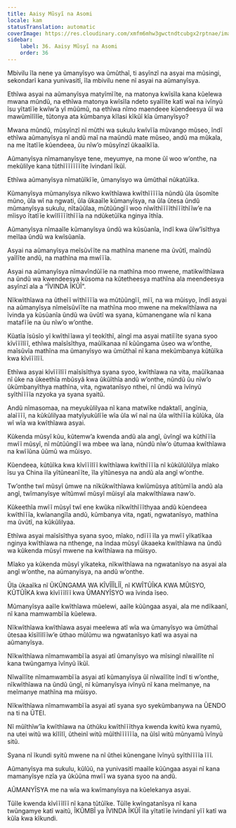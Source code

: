 ```yaml
---
title: Aaisy Mũsyĩ na Asomi
locale: kam
statusTranslation: automatic
coverImage: https://res.cloudinary.com/xmfm6mhw3gwctndtcubgx2rptnae/image/upload/v1740337243/small_cover_educacion_fundamental_a051170f1c.webp
sidebar:
    label: 36. Aaisy Mũsyĩ na Asomi
    order: 36
---
```

Mbivilu ĩla nene ya ũmanyĩsyo wa ũmũthaĩ, ti asyĩnzĩ na asyai ma mũsingi, sekondarĩ kana yunivasitĩ, ĩla mbivilu nene nĩ asyai na aũmanyĩsya.

Ethĩwa asyai na aũmanyĩsya matyĩmĩĩte, na matonya kwĩsĩla kana kũelewa mwana mũndũ, na ethĩwa matonya kwĩsĩla ndeto syaĩlĩte katĩ waĩ na ivĩnyũ ĩsu yĩtatĩĩe kwĩw’a yĩ mũũmũ, na ethĩwa nĩmo maendeee kũendeesya ũĩ wa mawũmĩlĩlĩe, tũtonya ata kũmbanya kĩlasi kĩkũĩ kĩa ũmanyĩsyo?

Mwana mũndũ, mũsyĩnzĩ nĩ mũthi wa sukulu kwĩvĩĩa mũvango mũseo, ĩndĩ ethĩwa aũmanyĩsya nĩ andũ maĩ na maũndũ mate mũseo, andũ ma mũkala, na me ĩtatĩĩe kũendeea, ũu nĩw’o mũsyĩnzĩ ũkaaĩkĩĩa.

Aũmanyĩsya nĩmamanyĩsye tene, meyumye, na mone ũĩ woo w’onthe, na mekũlilye kana tũthĩĩĩĩĩĩĩĩte ĩvindanĩ ĩkũĩ.

Ethĩwa aũmanyĩsya nĩmatũĩkĩĩe, ũmanyĩsyo wa ũmũthaĩ nũkatũĩka.

Kũmanyĩsya mũmanyĩsya nĩkwo kwĩthĩawa kwĩthĩĩĩĩĩa nũndũ ũla ũsomĩte mũno, ũla wĩ na ngwati, ũla ũkaaĩle kũmanyĩsya, na ũla ũtesa ũndũ mũmanyĩsya sukulu, nĩtaũũlaa, mũtũũngĩĩ woo nĩwĩthĩĩĩĩthĩĩĩthĩĩw’e na mĩisyo ĩtatĩĩe kwĩlĩĩĩĩthĩĩĩa na ndũketũĩka nginya ĩthĩa.

Aũmanyĩsya nĩmaaĩle kũmanyĩsya ũndũ wa kũsũanĩa, ĩndĩ kwa ũĩw’ĩsĩthya meĩlaa ũndũ wa kwĩsũanĩa.

Asyai na aũmanyĩsya meĩsũvĩĩte na mathĩna manene ma ũvũtĩ, maĩndũ yaĩlĩte andũ, na mathĩna ma mwĩĩĩa.

Asyai na aũmanyĩsya nĩmavĩndũĩĩe na mathĩna moo mwene, matikwĩthĩawa na ũndũ wa kwendeesya kũsoma na kũtetheesya mathĩna ala meendeesya asyĩnzĩ ala a “ĨVINDA ĨKŨĨ”.

Nĩkwĩthĩawa na ũtheĩĩ wĩthĩĩĩĩa wa mũtũũngĩĩ, mĩĩ, na wa mũisyo, ĩndĩ asyai na aũmanyĩsya nĩmeĩsũvĩĩte na mathĩna moo mwene na mekwĩthĩawa na ĩvinda ya kũsũanĩa ũndũ wa ũvũtĩ wa syana, kũmanengane wĩa nĩ kana matafĩĩe na ũu nĩw’o w’onthe.

Kũatĩa ĩsũsĩo yĩ kwĩthĩĩawa yĩ teokĩthĩ, aĩngĩ ma asyai matiĩĩte syana syoo kĩvĩĩĩlĩĩ, ethĩwa maĩsĩsĩthya, maũĩkanaa nĩ kũũngama ũseo wa w’onthe, maĩsũvĩa mathĩna ma ũmanyĩsyo wa ũmũthaĩ nĩ kana mekũmbanya kũtũĩka kwa kĩvĩĩĩlĩĩ.

Ethĩwa asyai kĩvĩĩĩlĩĩ maĩsĩsĩthya syana syoo, kwĩthĩawa na vita, maũĩkanaa nĩ ũke na ũkeethĩa mbũsyã kwa ũkũĩthĩa andũ w’onthe, nũndũ ũu nĩw’o ũkũmbanyĩthya mathĩna, vita, ngwatanĩsyo nthei, nĩ ũndũ wa ĩvĩnyũ syĩthĩĩĩĩa nzyoka ya syana syaitũ.

Andũ nĩmasomaa, na meyukũlilyaa nĩ kana matwĩke ndaktalĩ, angĩnia, alaĩĩĩĩ, na kũkũlilyaa matyĩyukũlĩĩe wĩa ũla wĩ naĩ na ũla wĩthĩĩĩa kũlũka, ũla wĩ wĩa wa kwĩthĩawa asyai.

Kũkenda mũsyĩ kũu, kũtemw’a kwenda andũ ala angĩ, ũvĩngĩ wa kũthĩĩĩa mwĩĩ mũsyĩ, nĩ mũtũũngĩĩ wa mbee wa ĩana, nũndũ nĩw’o ũtumaa kwĩthĩawa na kwĩĩũna ũũmũ wa mũisyo.

Kũendeea, kũtũĩka kwa kĩvĩĩĩlĩĩ kwĩthĩawa kwĩthĩĩĩĩa nĩ kũkũlũlũlya mĩako ĩsu ya China ĩla yĩtũneanĩĩte, ĩla yĩtũnesya na andũ ala angĩ w’onthe.

Tw’onthe twĩ mũsyĩ ũmwe na nĩkũkwĩthĩawa kwĩũmũsya atĩtũmĩĩa andũ ala angĩ, twĩmanyĩsye wĩtũmwĩ mũsyĩ mũisyĩ ala makwĩthĩawa naw’o.

Kũkeethĩa mwĩĩ mũsyĩ twĩ ene kwũka nĩkwĩthĩĩĩthyaa andũ kũendeea kwĩthĩĩĩa, kwĩanangĩla andũ, kũmbanya vita, ngati, ngwatanĩsyo, mathĩna ma ũvũtĩ, na kũkũlilyaa.

Ethĩwa asyai maĩsĩsĩthya syana syoo, mĩako, ndĩĩĩ ĩla ya mwĩĩ yĩkatĩkaa nginya kwĩthĩawa na nthenge, na ĩndaa mũsyĩ ũkaaeka kwĩthĩawa na ũndũ wa kũkenda mũsyĩ mwene na kwĩthĩawa na mũisyo.

Mĩako ya kũkenda mũsyĩ yĩkateka, nĩkwĩthĩawa na ngwatanĩsyo na asyai ala angĩ w’onthe, na aũmanyĩsya, na andũ w’onthe.

Ũla ũkaaĩka nĩ ŨKŨNGAMA WA KĨVĨĨĨLĨĨ, nĩ KWĨTŨĨKA KWA MŨISYO, KŨTŨĨKA kwa kĩvĩĩĩlĩĩ kwa ŨMANYĨSYO wa ĩvinda ĩseo.

Mũmanyĩsya aaĩle kwĩthĩawa mũelewi, aaĩle kũũngaa asyai, ala me ndĩkaanĩ, nĩ kana mamwambĩĩa kũelewa.

Nĩkwĩthĩawa kwĩthĩawa asyai meelewa atĩ wĩa wa ũmanyĩsyo wa ũmũthaĩ ũtesaa kĩsĩlĩlĩĩw’e ũthao mũlũmu wa ngwatanĩsyo katĩ wa asyai na aũmanyĩsya.

Nĩkwĩthĩawa nĩmamwambĩĩa asyai atĩ ũmanyĩsyo wa mĩsingĩ nĩwaĩlĩte nĩ kana twũngamya ĩvĩnyũ ĩkũĩ.

Nĩwaĩlĩte nĩmamwambĩĩa asyai atĩ kũmanyĩsya ũĩ nĩwaĩlĩte ĩndĩ ti w’onthe, nĩkwĩthĩawa na ũndũ ũngĩ, nĩ kũmanyĩsya ivĩnyũ nĩ kana meĩmanye, na meĩmanye mathĩna ma mũisyo.

Nĩkwĩthĩawa nĩmamwambĩĩa asyai atĩ syana syo syekũmbanywa na ŨENDO na ti na ŨTEI.

Nĩ mũĩthĩw’ĩa kwĩthĩawa na ũthũku kwĩthĩĩĩthya kwenda kwitũ kwa nyamũ, na utei witũ wa kĩlĩlĩ, ũtheinĩ witũ mũĩthĩĩĩĩĩĩa, na ũĩsĩ witũ mũnyamũ ĩvĩnyũ sitũ.

Syana nĩ ĩkundi syitũ mwene na nĩ ũthei kũnengane ĩvĩnyũ syĩthĩĩĩĩa ĩĩĩ.

Aũmanyĩsya ma sukulu, kũlũũ, na yunivasitĩ maaĩle kũũngaa asyai nĩ kana mamanyĩsye nzĩa ya ũkũũna mwĩĩ wa syana syoo na andũ.

AŨMANYĨSYA me na wĩa wa kwĩmanyĩsya na kũelekanya asyai.

Tũĩle kwenda kĩvĩĩĩlĩĩ nĩ kana tũtũĩke. Tũĩle kwĩngatanĩsya nĩ kana twũngamye katĩ waitũ, ĨKŨMBĨ ya ĨVINDA ĨKŨĨ ĩla yĩtatĩĩe ĩvindanĩ yĩĩ katĩ wa kũĩa kwa kĩkundi.

